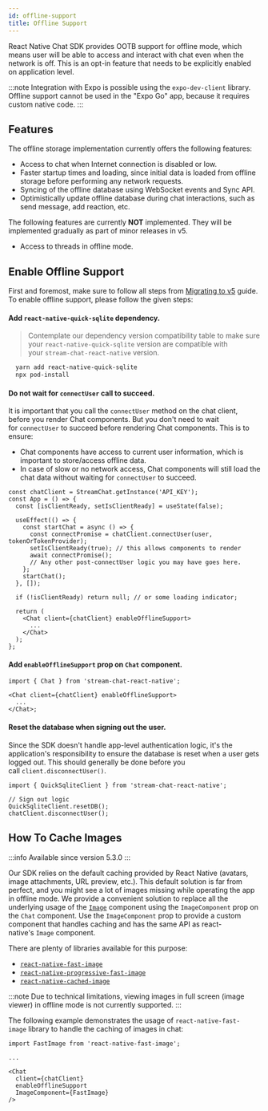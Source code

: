 ```yaml
---
id: offline-support
title: Offline Support
---
```


React Native Chat SDK provides OOTB support for offline mode, which means user will be able to access and interact with chat even when the network is off. This is an opt-in feature that needs to be explicitly enabled on application level.

:::note
Integration with Expo is possible using the `expo-dev-client` library. Offline support cannot be used in the "Expo Go" app, because it requires custom native code.
:::

## Features

The offline storage implementation currently offers the following features:

- Access to chat when Internet connection is disabled or low.
- Faster startup times and loading, since initial data is loaded from offline storage before performing any network requests.
- Syncing of the offline database using WebSocket events and Sync API.
- Optimistically update offline database during chat interactions, such as send message, add reaction, etc.

The following features are currently **NOT** implemented. They will be implemented gradually as part of minor releases in v5.

- Access to threads in offline mode.

## Enable Offline Support

First and foremost, make sure to follow all steps from [Migrating to v5](../migration-guides/migrating-from-4.x-to-5.x.mdx) guide. To enable offline support, please follow the given steps:

#### Add `react-native-quick-sqlite` dependency.

> Contemplate our dependency version compatibility table to make sure your `react-native-quick-sqlite` version are compatible with your `stream-chat-react-native` version.

```bash
  yarn add react-native-quick-sqlite
  npx pod-install
```

#### Do not wait for `connectUser` call to succeed.

It is important that you call the `connectUser` method on the chat client, before you render Chat components. But you don't need to wait for `connectUser` to succeed before rendering Chat components. This is to ensure:

- Chat components have access to current user information, which is important to store/access offline data.
- In case of slow or no network access, Chat components will still load the chat data without waiting for `connectUser` to succeed.

```tsx
const chatClient = StreamChat.getInstance('API_KEY');
const App = () => {
  const [isClientReady, setIsClientReady] = useState(false);

  useEffect(() => {
    const startChat = async () => {
      const connectPromise = chatClient.connectUser(user, tokenOrTokenProvider);
      setIsClientReady(true); // this allows components to render
      await connectPromise();
      // Any other post-connectUser logic you may have goes here.
    };
    startChat();
  }, []);

  if (!isClientReady) return null; // or some loading indicator;

  return (
    <Chat client={chatClient} enableOfflineSupport>
      ...
    </Chat>
  );
};
```

#### Add `enableOfflineSupport` prop on `Chat` component.

```tsx
import { Chat } from 'stream-chat-react-native';

<Chat client={chatClient} enableOfflineSupport>
  ...
</Chat>;
```

#### Reset the database when signing out the user.

Since the SDK doesn't handle app-level authentication logic, it's the application's responsibility to ensure the database is reset when a user gets logged out. This should generally be done before you call `client.disconnectUser()`.

```tsx
import { QuickSqliteClient } from 'stream-chat-react-native';

// Sign out logic
QuickSqliteClient.resetDB();
chatClient.disconnectUser();
```

## How To Cache Images

:::info
Available since version 5.3.0
:::

Our SDK relies on the default caching provided by React Native (avatars, image attachments, URL preview, etc.). This default solution is far from perfect, and you might see a lot of images missing while operating the app in offline mode. We provide a convenient solution to replace all the underlying usage of the [`Image`](https://reactnative.dev/docs/next/image) component using the `ImageComponent` prop on the `Chat` component. Use the `ImageComponent` prop to provide a custom component that handles caching and has the same API as react-native's `Image` component.

There are plenty of libraries available for this purpose:

- [`react-native-fast-image`](https://www.npmjs.com/package/react-native-fast-image)
- [`react-native-progressive-fast-image`](https://www.npmjs.com/package/@freakycoder/react-native-progressive-fast-image)
- [`react-native-cached-image`](https://www.npmjs.com/package/react-native-cached-image)

:::note
Due to technical limitations, viewing images in full screen (image viewer) in offline mode is not currently supported.
:::

The following example demonstrates the usage of `react-native-fast-image` library to handle the caching of images in chat:

```tsx
import FastImage from 'react-native-fast-image';

...

<Chat
  client={chatClient}
  enableOfflineSupport
  ImageComponent={FastImage}
/>
```
